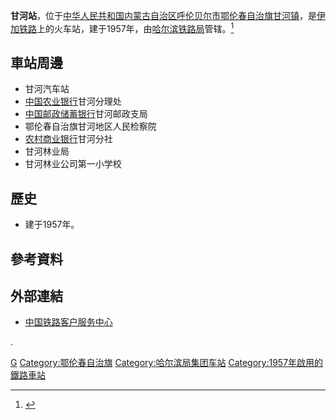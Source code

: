 {{Distinguish|甘河子站}}
{{Infobox China railway station
|车站名称 =甘河站
|图片 = 
|图片介绍 = 
|其他名称 = 
|车站拼音 = Ganhe
|英文名称 = Ganhe Railway Station
|车站代码 = 58490
|电报码 = GAX
|拼音码 = GHE
|车站位置 = [[内蒙古自治区|内蒙古自治区]][[呼伦贝尔市|呼伦贝尔市]][[鄂伦春自治旗|鄂伦春自治旗]][[甘河镇_(鄂伦春自治旗)|甘河镇]]
|坐标 = 
|归属 = [[哈尔滨铁路局|哈尔滨铁路局]]
|线路 = [[伊加铁路|伊加铁路]]
|车站等级 =[[三等站_(中铁)|三等站]]
|月台数目 = 
|股道数目 = 
}}
'''甘河站'''，位于[[中华人民共和国|中华人民共和国]][[内蒙古自治区|内蒙古自治区]][[呼伦贝尔市|呼伦贝尔市]][[鄂伦春自治旗|鄂伦春自治旗]][[甘河镇_(鄂伦春自治旗)|甘河镇]]，是[[伊加铁路|伊加铁路]]上的火车站，建于1957年，由[[哈尔滨铁路局|哈尔滨铁路局]]管辖。<ref>{{Cite web |url=http://search.huochepiao.com/huochezhan/jieshao/2847.htm |title=甘河火车站介绍 |access-date=2017-01-09 |archive-date=2019-08-28 |archive-url=https://web.archive.org/web/20190828083833/http://search.huochepiao.com/huochezhan/jieshao/2847.htm |dead-url=no }}</ref>
==車站周邊==
* 甘河汽车站
* [[中国农业银行|中国农业银行]]甘河分理处
* [[中国邮政储蓄银行|中国邮政储蓄银行]]甘河邮政支局
* 鄂伦春自治旗甘河地区人民检察院
* [[农村商业银行|农村商业银行]]甘河分社
* 甘河林业局
* 甘河林业公司第一小学校

==歷史==
* 建于1957年。
==參考資料==
{{reflist}}
==外部連結==
* [http://www.12306.cn/mormhweb/ 中国铁路客户服务中心] {{Wayback|url=http://www.12306.cn/mormhweb/ |date=20180205163941 }}

{{China-rail-stub}}
{{伊加铁路}}
[[Category:呼伦贝尔市铁路车站|G]]
[[Category:鄂伦春自治旗|Category:鄂伦春自治旗]]
[[Category:哈尔滨局集团车站|Category:哈尔滨局集团车站]].
[[Category:1957年啟用的鐵路車站|Category:1957年啟用的鐵路車站]]